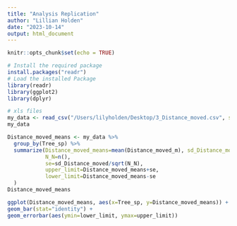 ```yaml
---
title: "Analysis Replication"
author: "Lillian Holden"
date: "2023-10-14"
output: html_document
---
```


```r
knitr::opts_chunk$set(echo = TRUE)
```

```r
# Install the required package
install.packages("readr")
# Load the installed Package
library(readr)
library(ggplot2)
library(dplyr)
```

```r
# xls files
my_data <- read_csv("/Users/lilyholden/Desktop/3_Distance_moved.csv", show_col_types = TRUE)
my_data
```
```r
Distance_moved_means <- my_data %>%  
  group_by(Tree_sp) %>%  
  summarize(Distance_moved_means=mean(Distance_moved_m), sd_Distance_moved=sd(Distance_moved_m),  
            N_N=n(),  
            se=sd_Distance_moved/sqrt(N_N),  
            upper_limit=Distance_moved_means+se,  
            lower_limit=Distance_moved_means-se
  )  
Distance_moved_means
```


```r
ggplot(Distance_moved_means, aes(x=Tree_sp, y=Distance_moved_means)) +  
geom_bar(stat="identity") +  
geom_errorbar(aes(ymin=lower_limit, ymax=upper_limit))
```

